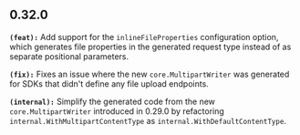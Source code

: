 ## 0.32.0
**`(feat):`** Add support for the `inlineFileProperties` configuration option, which generates file properties in the generated request type instead of as separate positional parameters.

**`(fix):`** Fixes an issue where the new `core.MultipartWriter` was generated for SDKs that didn't define any file upload endpoints.

**`(internal):`** Simplify the generated code from the new `core.MultipartWriter` introduced in 0.29.0 by refactoring `internal.WithMultipartContentType` as `internal.WithDefaultContentType`.

